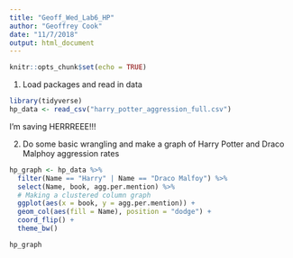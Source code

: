 ```yaml
---
title: "Geoff_Wed_Lab6_HP"
author: "Geoffrey Cook"
date: "11/7/2018"
output: html_document
---
```


```r
knitr::opts_chunk$set(echo = TRUE)
```

1. Load packages and read in data
```r

library(tidyverse)
hp_data <- read_csv("harry_potter_aggression_full.csv")

```

I'm saving HERRREEE!!! 

2. Do some basic wrangling and make a graph of Harry Potter and Draco Malphoy aggression rates

```r

hp_graph <- hp_data %>% 
  filter(Name == "Harry" | Name == "Draco Malfoy") %>% 
  select(Name, book, agg.per.mention) %>% 
  # Making a clustered column graph
  ggplot(aes(x = book, y = agg.per.mention)) +
  geom_col(aes(fill = Name), position = "dodge") +
  coord_flip() +
  theme_bw()

hp_graph

```

